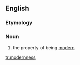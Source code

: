 ==English==

===Etymology===
{{suffix|modern|ness}}

===Noun===
{{en-noun|-}}

# the property of being [[modern]]

[[tr:modernness]]